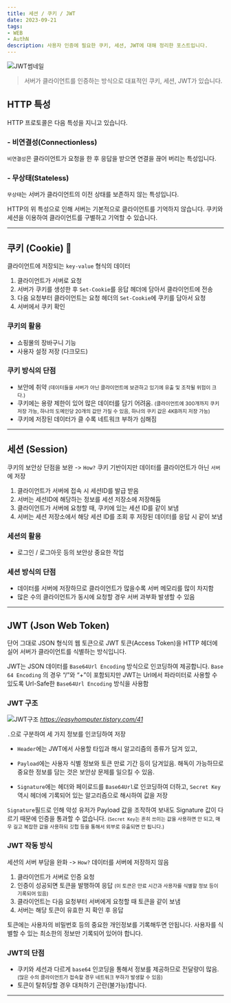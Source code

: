 ```yaml
---
title: 세션 / 쿠키 / JWT
date: 2023-09-21
tags:
- WEB
- AuthN
description: 사용자 인증에 필요한 쿠키, 세션, JWT에 대해 정리한 포스트입니다.
---
```


![JWT썸네일](/images/thumbnails/jwt.png)

> 서버가 클라이언트를 인증하는 방식으로 대표적인 쿠키, 세션, JWT가 있습니다.

## HTTP 특성

HTTP 프로토콜은 다음 특성을 지니고 있습니다.

### - 비연결성(Connectionless)
`비연결성`은 클라이언트가 요청을 한 후 응답을 받으면 연결을 끊어 버리는 특성입니다.

### - 무상태(Stateless)
`무상태`는 서버가 클라이언트의 이전 상태를 보존하지 않는 특성입니다.

HTTP의 위 특성으로 인해 서버는 기본적으로 클라이언트를 기억하지 않습니다.
쿠키와 세션을 이용하여 클라이언트를 구별하고 기억할 수 있습니다.


***

## 쿠키 (Cookie) 🍪
클라이언트에 저장되는 `key-value` 형식의 데이터
1. 클라이언트가 서버로 요청
2. 서버가 쿠키를 생성한 후 `Set-Cookie`를 응답 헤더에 담아서 클라이언트에 전송
3. 다음 요청부터 클라이언트는 요청 헤더의 `Set-Cookie`에 쿠키를 담아서 요청
4. 서버에서 쿠키 확인

### 쿠키의 활용
- 쇼핑몰의 장바구니 기능
- 사용자 설정 저장 (다크모드)

### 쿠키 방식의 단점
- 보안에 취약 <small>(데이터들을 서버가 아닌 클라이언트에 보관하고 있기에 유출 및 조작될 위험이 크다.)</small>
- 쿠키에는 용량 제한이 있어 많은 데이터를 담기 어려움. <small>(클라이언트에 300개까지 쿠키 저장 가능, 
하나의 도메인당 20개의 값만 가질 수 있음, 하나의 쿠키 값은 4KB까지 저장 가능)</small>
- 쿠키에 저장된 데이터가 클 수록 네트워크 부하가 심해짐

***

## 세션 (Session)

쿠키의 보안상 단점을 보완 -> `How?` 쿠키 기반이지만 데이터를 클라이언트가 아닌 `서버`에 저장

1. 클라이언트가 서버에 접속 시 세션ID를 발급 받음
2. 서버는 세션ID에 해당하는 정보를 세션 저장소에 저장해둠
3. 클라이언트가 서버에 요청할 때, 쿠키에 있는 세션 ID를 같이 보냄
4. 서버는 세션 저장소에서 해당 세션 ID를 조회 후 저장된 데이터를 응답 시 같이 보냄

### 세션의 활용
- 로그인 / 로그아웃 등의 보안상 중요한 작업

### 세션 방식의 단점
- 데이터를 서버에 저장하므로 클라이언트가 많을수록 서버 메모리를 많이 차지함
- 많은 수의 클라이언트가 동시에 요청할 경우 서버 과부화 발생할 수 있음

***

## JWT (Json Web Token)

단어 그대로 JSON 형식의 웹 토큰으로 JWT 토큰(Access Token)을 HTTP 헤더에 실어 서버가 클라이언트를 식별하는 방식입니다.

JWT는 JSON 데이터를 `Base64Url Encoding` 방식으로 인코딩하여 제공합니다.
`Base 64 Encoding` 의 경우 “/”와 “+”이 포함되지만 JWT는 Url에서 파라미터로 사용할 수 있도록 Url-Safe한 `Base64Url Encoding` 방식을 사용함

### JWT 구조
![JWT구조](/images/9.22/9.22.image1.png)
<cite>https://easyhomputer.tistory.com/41</cite>

`.`으로 구분하여 세 가지 정보를 인코딩하여 저장

- `Header`에는 JWT에서 사용할 타입과 해시 알고리즘의 종류가 담겨 있고,

- `Payload`에는 사용자 식별 정보와 토큰 만료 기간 등이 담겨있음. 해독이 가능하므로 중요한 정보를 담는 것은
보안상 문제를 일으킬 수 있음.

- `Signature`에는 헤더와 페이로드를 `Base64Url`로 인코딩하여 더하고, `Secret Key` 역시 헤더에 기록되어 있는
알고리즘으로 해시하여 값을 저장

`Signature`필드로 인해 악성 유저가 Payload 값을 조작하여 보내도 Signature 값이 다르기 때문에 인증을 통과할 수 없습니다.
<small>(`Secret Key`는 흔히 쓰이는 값을 사용하면 안 되고, 매우 길고 복잡한 값을 사용하되 깃헙 등을 통해서 외부로 유출되면 안 됩니다.)</small>

### JWT 작동 방식
세션의 서버 부담을 완화 -> `How?` 데이터를 서버에 저장하지 않음
1. 클라이언트가 서버로 인증 요청
2. 인증이 성공되면 토큰을 발행하여 응답 <small>(이 토큰은 만료 시간과 사용자를 식별할 정보 등이 기록되어 있음)</small>
3. 클라이언트는 다음 요청부터 서버에게 요청할 때 토큰을 같이 보냄
4. 서버는 해당 토큰이 유효한 지 확인 후 응답

토큰에는 사용자의 비밀번호 등의 중요한 개인정보를 기록해두면 안됩니다. 사용자를 식별할 수 있는
최소한의 정보만 기록되어 있어야 합니다.

### JWT의 단점
- 쿠키와 세션과 다르게 `base64` 인코딩을 통해서 정보를 제공하므로 전달량이 많음. <small>(많은 수의 클라이언트가 접속할 경우 네트워크 부하가 발생할 수 있음)</small>
- 토큰이 탈취당할 경우 대처하기 곤란(불가능)합니다.


***
